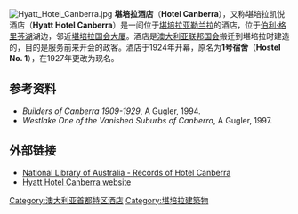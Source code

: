[[File:Hyatt_Hotel_Canberra.jpg|thumb]]
'''堪培拉酒店'''（'''Hotel Canberra'''），又称堪培拉凯悦酒店（'''Hyatt Hotel Canberra'''）是一间位于[[堪培拉|堪培拉]][[亚勒兰拉_(澳大利亚首都特区)|亚勒兰拉]]的酒店，位于[[伯利·格里芬湖|伯利·格里芬湖]]湖边，邻近[[堪培拉国会大厦|堪培拉国会大厦]]。酒店是[[澳大利亚国会|澳大利亚联邦国会]]搬迁到堪培拉时建造的，目的是服务前来开会的政客。酒店于1924年开幕，原名为'''1号宿舍'''（'''Hostel No. 1'''），在1927年更改为现名。

==参考资料==
*''Builders of Canberra 1909-1929'', A Gugler, 1994.
*''Westlake One of the Vanished Suburbs of Canberra'', A Gugler, 1997.

==外部链接==
*[http://nla.gov.au/nla.ms-ms7302 National Library of Australia - Records of Hotel Canberra] {{Wayback|url=http://nla.gov.au/nla.ms-ms7302 |date=20160303211822 }}
*[http://canberra.park.hyatt.com/ Hyatt Hotel Canberra website] {{Wayback|url=http://canberra.park.hyatt.com/ |date=20050321032924 }}

{{coord|35.299|S|149.125|E|type:landmark_region:AU-ACT|display=title}}

[[Category:澳大利亚首都特区酒店|Category:澳大利亚首都特区酒店]]
[[Category:堪培拉建築物|Category:堪培拉建築物]]